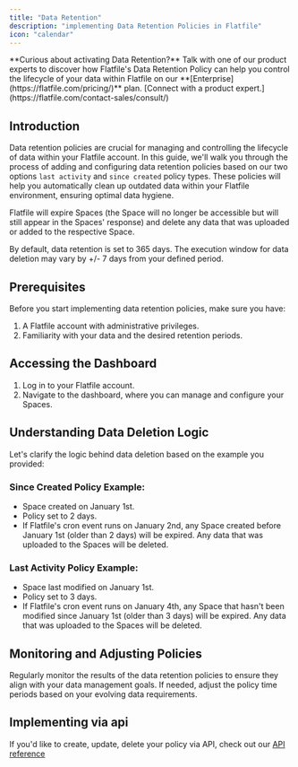 ```yaml
---
title: "Data Retention"
description: "implementing Data Retention Policies in Flatfile"
icon: "calendar"
---
```


<Tip>
  **Curious about activating Data Retention?** Talk with one of our product
  experts to discover how Flatfile's Data Retention Policy can help you control
  the lifecycle of your data within Flatfile on our
  **[Enterprise](https://flatfile.com/pricing/)** plan. [Connect with a product
  expert.](https://flatfile.com/contact-sales/consult/)
</Tip>

## Introduction

Data retention policies are crucial for managing and controlling the lifecycle
of data within your Flatfile account. In this guide, we'll walk you through the
process of adding and configuring data retention policies based on our two
options `last activity` and `since created` policy types. These policies will
help you automatically clean up outdated data within your Flatfile environment,
ensuring optimal data hygiene.

Flatfile will expire Spaces (the Space will no longer be accessible but will
still appear in the Spaces' response) and delete any data that was uploaded or
added to the respective Space.

<Note>
  By default, data retention is set to 365 days. The execution window for data deletion
  may vary by +/- 7 days from your defined period.
</Note>

## Prerequisites

Before you start implementing data retention policies, make sure you have:

1. A Flatfile account with administrative privileges.
2. Familiarity with your data and the desired retention periods.

## Accessing the Dashboard

1. Log in to your Flatfile account.
2. Navigate to the dashboard, where you can manage and configure your Spaces.

## Understanding Data Deletion Logic

Let's clarify the logic behind data deletion based on the example you provided:

### Since Created Policy Example:

- Space created on January 1st.
- Policy set to 2 days.
- If Flatfile's cron event runs on January 2nd, any Space created before January
  1st (older than 2 days) will be expired. Any data that was uploaded to the
  Spaces will be deleted.

### Last Activity Policy Example:

- Space last modified on January 1st.
- Policy set to 3 days.
- If Flatfile's cron event runs on January 4th, any Space that hasn't been
  modified since January 1st (older than 3 days) will be expired. Any data that
  was uploaded to the Spaces will be deleted.

## Monitoring and Adjusting Policies

Regularly monitor the results of the data retention policies to ensure they
align with your data management goals. If needed, adjust the policy time periods
based on your evolving data requirements.

## Implementing via api

If you'd like to create, update, delete your policy via API, check out our
[API reference](https://reference.flatfile.com/)
